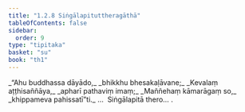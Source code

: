 ```yaml
---
title: "1.2.8 Siṅgālapituttheragāthā"
tableOfContents: false
sidebar:
  order: 9
type: "tipitaka"
basket: "su"
book: "th1"
---
```



<DynamicBreadcrumb />

<Division number="18" book="th1">

<Paragraph number="42" type="verses" book="th1">
_“Ahu buddhassa dāyādo,_  
_bhikkhu bhesakaḷāvane;_  
_Kevalaṃ aṭṭhisaññāya,_  
_apharī pathaviṃ imaṃ;_  
_Maññehaṃ kāmarāgaṃ so,_  
_khippameva pahissatī”ti._  


</Paragraph>
</Division>

<Paragraph number="43" type="center" book="th1">
…  Siṅgālapitā thero… .
</Paragraph>